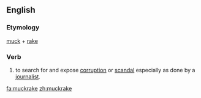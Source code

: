 ==English==
===Etymology===
[[muck]] + [[rake]]

===Verb===
{{en-verb|muckrakes|muckraking|muckraked|muckraked}}

#to search for and expose [[corruption]] or [[scandal]] especially as done by a [[journalist]].

[[fa:muckrake]]
[[zh:muckrake]]